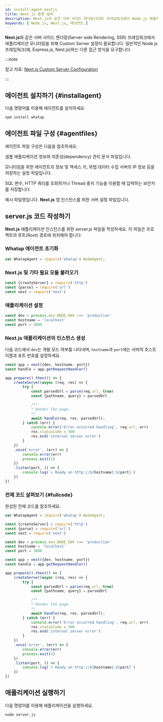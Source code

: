 ```yaml
---
id: install-agent-nextjs
title: Next.js 환경 설치
description: Next.js와 같은 서버 사이드 렌더링(SSR) 프레임워크에서 Node.js 애플리케이션 모니터링을 위해 Custom Server 설정을 안내합니다.
keywords: [ Node.js, Next.js, 에이전트 ]
---
```


**Next.js**와 같은 서버 사이드 렌더링(Server-side Rendering, SSR) 프레임워크에서 애플리케이션 모니터링을 위해 Custom Server 설정이 필요합니다. 일반적인 Node.js 프레임워크(예, Express.js, Nest.js)와는 다른 접근 방식을 요구합니다.

:::note

참고 자료: [Next.js Custom Server Configuration](https://nextjs.org/docs/pages/building-your-application/configuring/custom-server)

:::

<Steps>

## 에이전트 설치하기 {#installagent}

다음 명령어를 이용해 에이전트를 설치하세요.

```bash title="BASH"
npm install whatap
```

## 에이전트 파일 구성 {#agentfiles}

에이전트 파일 구성은 다음을 참조하세요.

<Filetree name="whatap" open>

<FiletreeItem name="package.json" type="file">샘플 애플리케이션 정보와 의존성(dependency) 관리 문서 파일입니다.</FiletreeItem>

<FiletreeItem name="whatap.conf" type="file">모니터링을 위한 에이전트의 정보 및 액세스 키, 와탭 데이터 수집 서버의 IP 정보 등을 저장하는 설정 파일입니다.</FiletreeItem>

<FiletreeItem name="security.conf (or paramkey.txt)" type="file">SQL 변수, HTTP 쿼리를 조회하거나 Thread 중지 기능을 이용할 때 입력하는 보안키를 저장합니다.</FiletreeItem>

<FiletreeItem name="server.js" type="file">예시 파일명입니다. **Next.js** 앱 인스턴스를 위한 서버 설정 파일입니다.</FiletreeItem>

</Filetree>

## server.js 코드 작성하기

**Next.js** 애플리케이션 인스턴스를 위한 *server.js* 파일을 작성하세요. 이 파일은 프로젝트의 루트(Root) 경로에 위치해야 합니다.

### Whatap 에이전트 초기화

```javascript title="server.js"
var WhatapAgent = require('whatap').NodeAgent;
```

### Next.js 및 기타 필요 모듈 불러오기

```javascript title="server.js"
const {createServer} = require('http')
const {parse} = require('url')
const next = require('next')
```

### 애플리케이션 설정

```javascript title="server.js"
const dev = process.env.NODE_ENV !== 'production'
const hostname = 'localhost'
const port = 3000
```

### Next.js 애플리케이션의 인스턴스 생성

다음 코드에서 `dev`는 개발 모드 여부를 나타내며, `hostname`과 `port`에는 서버의 호스트 이름과 포트 번호를 설정하세요.

```javascript title="server.js"
const app = next({dev, hostname, port})
const handle = app.getRequestHandler()

app.prepare().then(() => {
    createServer(async (req, res) => {
        try {
            const parsedUrl = parse(req.url, true)
            const {pathname, query} = parsedUrl

            /**
            * Render the page.
            */
            await handle(req, res, parsedUrl);
        } catch (err) {
            console.error('Error occurred handling', req.url, err)
            res.statusCode = 500
            res.end('internal server error')
        }
    })
    .once('error', (err) => {
        console.error(err)
        process.exit(1)
    })
    .listen(port, () => {
        console.log(`> Ready on http://${hostname}:${port}`)
    })
})
```

### 전체 코드 살펴보기 {#fullcode}

완성된 전체 코드를 참조하세요.

```javascript title="server.js"
var WhatapAgent = require('whatap').NodeAgent;

const {createServer} = require('http')
const {parse} = require('url')
const next = require('next')

const dev = process.env.NODE_ENV !== 'production'
const hostname = 'localhost'
const port = 3000

const app = next({dev, hostname, port})
const handle = app.getRequestHandler()

app.prepare().then(() => {
    createServer(async (req, res) => {
        try {
            const parsedUrl = parse(req.url, true)
            const {pathname, query} = parsedUrl

            /**
            * Render the page.
            */
            await handle(req, res, parsedUrl);
        } catch (err) {
            console.error('Error occurred handling', req.url, err)
            res.statusCode = 500
            res.end('internal server error')
        }
    })
    .once('error', (err) => {
        console.error(err)
        process.exit(1)
    })
    .listen(port, () => {
        console.log(`> Ready on http://${hostname}:${port}`)
    })
})
```

## 애플리케이션 실행하기

다음 명령어를 이용해 애플리케이션을 실행하세요.

```bash title="SH"
node server.js
```

</Steps>


<NextSteps />
